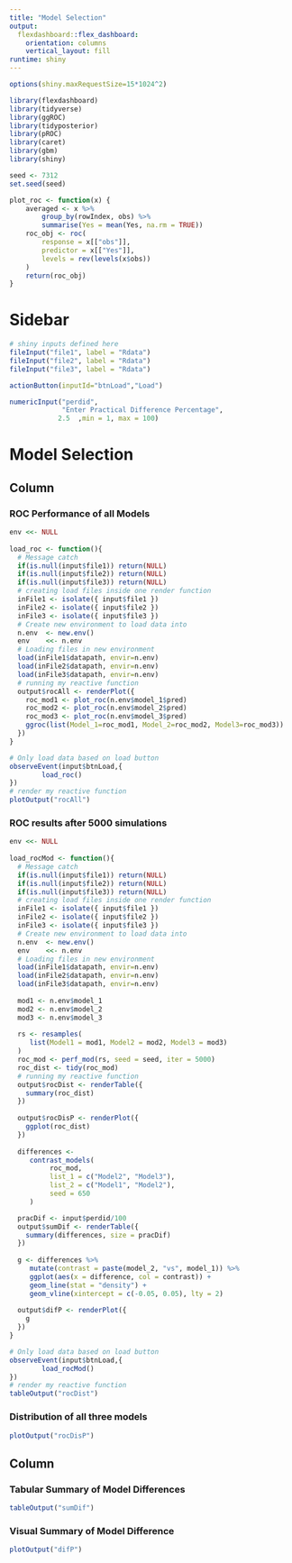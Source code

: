 ---
title: "Model Selection"
output: 
  flexdashboard::flex_dashboard:
    orientation: columns
    vertical_layout: fill
runtime: shiny
---

```{r, echo=FALSE}
options(shiny.maxRequestSize=15*1024^2)

library(flexdashboard)
library(tidyverse)
library(ggROC)
library(tidyposterior)
library(pROC)
library(caret)
library(gbm)
library(shiny)

seed <- 7312
set.seed(seed)

plot_roc <- function(x) {
    averaged <- x %>%
        group_by(rowIndex, obs) %>%
        summarise(Yes = mean(Yes, na.rm = TRUE))
    roc_obj <- roc(
        response = x[["obs"]], 
        predictor = x[["Yes"]], 
        levels = rev(levels(x$obs))
    )
    return(roc_obj)
}
```

Sidebar {.sidebar}
=====================================

```{r}
# shiny inputs defined here
fileInput("file1", label = "Rdata")
fileInput("file2", label = "Rdata")
fileInput("file3", label = "Rdata")

actionButton(inputId="btnLoad","Load")

numericInput("perdid",
             "Enter Practical Difference Percentage", 
            2.5  ,min = 1, max = 100)
```

Model Selection
===================================== 

Column {data-width=350}
-----------------------------------------------------------------------

### ROC Performance of all Models

```{r}
env <<- NULL
    
load_roc <- function(){
  # Message catch
  if(is.null(input$file1)) return(NULL)
  if(is.null(input$file2)) return(NULL)
  if(is.null(input$file3)) return(NULL)
  # creating load files inside one render function
  inFile1 <- isolate({ input$file1 })
  inFile2 <- isolate({ input$file2 })
  inFile3 <- isolate({ input$file3 })
  # Create new environment to load data into
  n.env  <- new.env()
  env    <<- n.env
  # Loading files in new environment
  load(inFile1$datapath, envir=n.env)
  load(inFile2$datapath, envir=n.env)
  load(inFile3$datapath, envir=n.env)
  # running my reactive function
  output$rocAll <- renderPlot({ 
    roc_mod1 <- plot_roc(n.env$model_1$pred)
    roc_mod2 <- plot_roc(n.env$model_2$pred)
    roc_mod3 <- plot_roc(n.env$model_3$pred)
    ggroc(list(Model_1=roc_mod1, Model_2=roc_mod2, Model3=roc_mod3))
  })
}

# Only load data based on load button
observeEvent(input$btnLoad,{
        load_roc()
})
# render my reactive function
plotOutput("rocAll")

```

### ROC results after 5000 simulations

```{r}
env <<- NULL
    
load_rocMod <- function(){
  # Message catch
  if(is.null(input$file1)) return(NULL)
  if(is.null(input$file2)) return(NULL)
  if(is.null(input$file3)) return(NULL)
  # creating load files inside one render function
  inFile1 <- isolate({ input$file1 })
  inFile2 <- isolate({ input$file2 })
  inFile3 <- isolate({ input$file3 })
  # Create new environment to load data into
  n.env  <- new.env()
  env    <<- n.env
  # Loading files in new environment
  load(inFile1$datapath, envir=n.env)
  load(inFile2$datapath, envir=n.env)
  load(inFile3$datapath, envir=n.env)
  
  mod1 <- n.env$model_1
  mod2 <- n.env$model_2
  mod3 <- n.env$model_3
  
  rs <- resamples(
     list(Model1 = mod1, Model2 = mod2, Model3 = mod3)
  )
  roc_mod <- perf_mod(rs, seed = seed, iter = 5000)
  roc_dist <- tidy(roc_mod)
  # running my reactive function
  output$rocDist <- renderTable({ 
    summary(roc_dist)
  })
  
  output$rocDisP <- renderPlot({
    ggplot(roc_dist)
  })
  
  differences <-
     contrast_models(
          roc_mod,
          list_1 = c("Model2", "Model3"),
          list_2 = c("Model1", "Model2"),
          seed = 650
     )

  pracDif <- input$perdid/100
  output$sumDif <- renderTable({
    summary(differences, size = pracDif)
  })
  
  g <- differences %>%
     mutate(contrast = paste(model_2, "vs", model_1)) %>%
     ggplot(aes(x = difference, col = contrast)) + 
     geom_line(stat = "density") + 
     geom_vline(xintercept = c(-0.05, 0.05), lty = 2)
  
  output$difP <- renderPlot({
    g
  })
}

# Only load data based on load button
observeEvent(input$btnLoad,{
        load_rocMod()
})
# render my reactive function
tableOutput("rocDist")
```

### Distribution of all three models

```{r}
plotOutput("rocDisP")
```

Column {data-width=650}
-----------------------------------------------------------------------

### Tabular Summary of Model Differences
```{r}
tableOutput("sumDif")
```

### Visual Summary of Model Difference

```{r}
plotOutput("difP")
```

